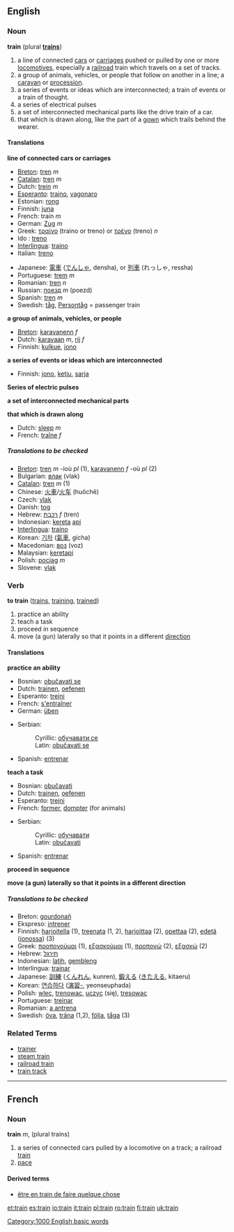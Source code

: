 {{Wikipedia}}
==English==
=== Noun ===
'''train''' (plural '''[[trains]]''')

#<!--NRailroad-->a line of connected [[car]]s or [[carriage]]s pushed or pulled by one or more [[locomotive]]s, especially a [[railroad]] train which travels on a set of tracks.
#<!--NCaravan-->a group of animals, vehicles, or people that follow on another in a line; a [[caravan]] or [[procession]].
#<!--NSeriesOfEvents-->a series of events or ideas which are interconnected; a train of events or a train of thought.
#<!--NSeriesOfElectrPulses-->a series of electrical pulses
#<!--NInterconnMechParts-->a set of interconnected mechanical parts like the drive train of a car.
#<!--NGownTail-->that which is drawn along, like the part of a [[gown]] which trails behind the wearer.

==== Translations ====
<!--NRailroad--> '''line of connected cars or carriages'''
{{top}}
<!--Put translations for languages from A to I here-->
*[[Breton]]: [[tren]] ''m''
*[[Catalan]]: [[tren]] ''m''
*Dutch: [[trein]] ''m''
*[[Esperanto]]: [[trajno]], [[vagonaro]]
*Estonian: [[rong]]
*Finnish: [[juna#Finnish|juna]]
*French: train ''m''
*German: [[Zug]] ''m''
*Greek: [[τραίνο]] (traino or treno) or [[τρένο]] (treno) ''n''
*Ido : [[treno]]
*[[Interlingua]]: [[traino]]
*Italian: [[treno]]
{{mid}}
<!--Put translations for languages from J to Z here-->
*Japanese: [[電車]] ([[でんしゃ]], densha), or [[列車]] (れっしゃ, ressha)
*Portuguese: [[trem]] ''m''
*Romanian: [[tren]] ''n''
*Russian: [[поезд]] ''m'' (poezd)
*Spanish: [[tren]] ''m''
*Swedish: [[tåg]], [[Persontåg]] = passenger train
{{bottom}}

<!--NCaravan--> '''a group of animals, vehicles, or people'''
{{top}}
<!--Put translations for languages from A to I here-->
*[[Breton]]: [[karavanenn]] ''f''
*Dutch: [[karavaan]] ''m'', [[rij]] ''f''
*Finnish: [[kulkue]], [[jono#Finnish|jono]]
{{mid}}
<!--Put translations for languages from J to Z here-->
{{bottom}}

<!--NSeriesOfEvents--> '''a series of events or ideas which are interconnected'''
{{top}}
<!--Put translations for languages from A to I here-->
*Finnish: [[jono#Finnish|jono]], [[ketju]], [[sarja]]
{{mid}}
<!--Put translations for languages from J to Z here-->
{{bottom}}

<!--NSeriesOfElectrPulses--> '''Series of electric pulses'''
{{top}}
<!--Put translations for languages from A to I here-->
{{mid}}
<!--Put translations for languages from J to Z here-->
{{bottom}}

<!--NInterconnMechParts--> '''a set of interconnected mechanical parts'''
{{top}}
<!--Put translations for languages from A to I here-->
{{mid}}
<!--Put translations for languages from J to Z here-->
{{bottom}}

<!--NGownTail--> '''that which is drawn along'''
{{top}}
<!--Put translations for languages from A to I here-->
*Dutch: [[sleep]] ''m''
*French: [[traîne]] ''f''
{{mid}}
<!--Put translations for languages from J to Z here-->
{{bottom}}

=====Translations to be checked=====
{{Check_translations}}
*[[Breton]]: [[tren]] ''m'' -ioù ''pl'' (1), [[karavanenn]] ''f'' -où ''pl'' (2)
*Bulgarian: [[влак]] (vlak)
*[[Catalan]]: [[tren]] ''m'' (1)
*Chinese: [[火車]]/[[火车]] (huǒchē)
*Czech: [[vlak]]
*Danish: [[tog]]
*Hebrew: [[רכבת]] ''f'' (tren)
*Indonesian: [[kereta]] [[api]]
*[[Interlingua]]: [[traino]]
*Korean: [[기차]] ([[氣車]], gicha)
*Macedonian: [[воз]] (voz)
*Malaysian: [[keretapi]]
*Polish: [[pociąg]] ''m''
*Slovene: [[vlak]]

=== Verb ===
'''to train'''  ([[trains]], [[training]], [[trained]])

#<!--VPractice--> practice an ability
#<!--VTeach--> teach a task
#<!--VProceedInSeq--> proceed in sequence
#<!--VPointInDiffDir--> move (a gun) laterally so that it points in a different [[direction]]

==== Translations ====
<!--VPractice--> '''practice an ability'''
{{top}}
<!--Put translations for languages from A to I here-->
*Bosnian: [[obučavati se]]
*Dutch: [[trainen]], [[oefenen]]
*Esperanto: [[trejni]]
*French: [[s'entraîner]]
*German: [[üben]]
{{mid}}
<!--Put translations for languages from J to Z here-->
*Serbian:
*:Cyrillic: [[обучавати се]]
*:Latin: [[obučavati se]]
*Spanish: [[entrenar]]
{{bottom}}

<!--VTeach--> '''teach a task'''
{{top}}
<!--Put translations for languages from A to I here-->
*Bosnian: [[obučavati]]
*Dutch: [[trainen]], [[oefenen]]
*Esperanto: [[trejni]]
*French: [[former]], [[dompter]] (for animals)
{{mid}}
<!--Put translations for languages from J to Z here-->
*Serbian:
*:Cyrillic: [[обучавати]]
*:Latin: [[obučavati]]
*Spanish: [[entrenar]]
{{bottom}}

<!--VProceedInSeq--> '''proceed in sequence'''
{{top}}
<!--Put translations for languages from A to I here-->
{{mid}}
<!--Put translations for languages from J to Z here-->
{{bottom}}

<!--VPointInDiffDir--> '''move (a gun) laterally so that it points in a different direction'''
{{top}}
<!--Put translations for languages from A to I here-->
{{mid}}
<!--Put translations for languages from J to Z here-->
{{bottom}}

=====Translations to be checked=====
{{Check_translations}}

*Breton: [[gourdonañ]]
*Ekspreso: [[intrener]]
*Finnish: [[harjoitella]] (1), [[treenata]] (1, 2), [[harjoittaa]] (2), [[opettaa]] (2), [[edetä]] ([[jono#Finnish|jonossa]]) (3)
*Greek: [[προπονούμαι]] (1), [[εξασκούμαι]] (1), [[προπονώ]] (2), [[εξασκώ]] (2)
*Hebrew: [[תירגל]]
*Indonesian: [[latih]], [[gembleng]]
*Interlingua: [[trainar]]
*Japanese: [[訓練]] ([[くんれん]], kunren), [[鍛える]] ([[きたえる]], kitaeru)
*Korean: [[연습하다]] ([[演習-]], yeonseuphada)<!-- why the hyphen? -->
*Polish: [[wlec]], [[trenowac]], [[uczyc]] (się), [[tresowac]]
*Portuguese: [[treinar]]
*Romanian: [[antrena|a antrena]]
*Swedish: [[öva]], [[träna]] (1,2), [[följa]], [[tåga]] (3)

===Related Terms===
*[[trainer]]
*[[steam train]]
*[[railroad train]]
*[[train track]]

----

==French==
=== Noun ===
'''train''' ''m'', (plural trains)

#<!--NRailroad--> a series of connected cars pulled by a locomotive on a track; a railroad [[train]]
#<!--NPace--> [[pace]]

==== Derived terms ====
*[[être en train de faire quelque chose]]

[[Category:1000 English basic words]]

[[et:train]]
[[es:train]]
[[io:train]]
[[it:train]]
[[pl:train]]
[[ro:train]]
[[fi:train]]
[[uk:train]]